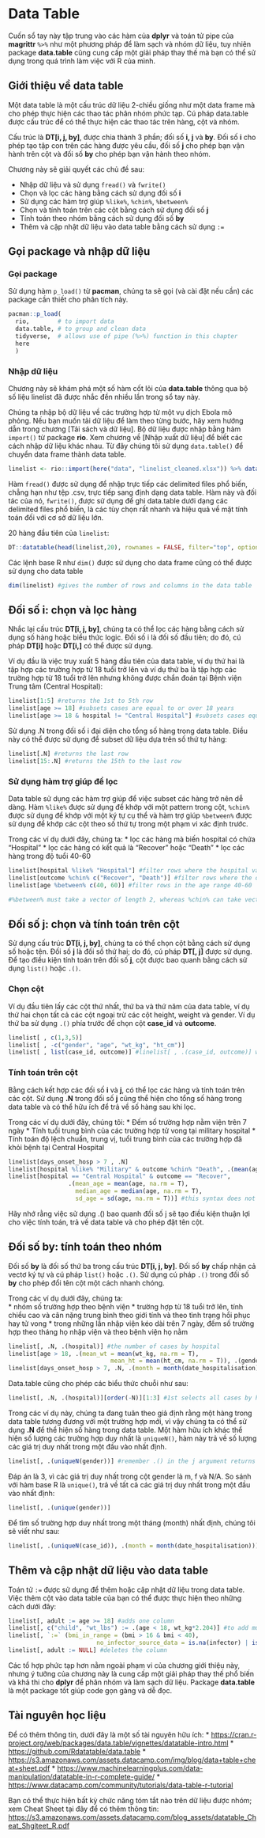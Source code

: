 # Data Table {#data-table}

Cuốn sổ tay này tập trung vào các hàm của **dplyr** và toán tử pipe của **magrittr** `%>%` như một phương pháp để làm sạch và nhóm dữ liệu, tuy nhiên package **data.table** cũng cung cấp một giải pháp thay thế mà bạn có thể sử dụng trong quá trình làm việc với R của mình.

<!-- ======================================================= -->

## Giới thiệu về data table

Một data table là một cấu trúc dữ liệu 2-chiều giống như một data frame mà cho phép thực hiện các thao tác phân nhóm phức tạp. Cú pháp data.table được cấu trúc để có thể thực hiện các thao tác trên hàng, cột và nhóm.

Cấu trúc là **DT[i, j, by]**, được chia thành 3 phần; đối số **i, j** và **by**. Đối số **i** cho phép tạo tập con trên các hàng được yêu cầu, đối số **j** cho phép bạn vận hành trên cột và đối số **by** cho phép bạn vận hành theo nhóm.

Chương này sẽ giải quyết các chủ đề sau:

-   Nhập dữ liệu và sử dụng `fread()` và `fwrite()`
-   Chọn và lọc các hàng bằng cách sử dụng đối số **i**
-   Sử dụng các hàm trợ giúp `%like%`, `%chin%`, `%between%`
-   Chọn và tính toán trên các cột bằng cách sử dụng đối số **j**
-   Tính toán theo nhóm bằng cách sử dụng đối số **by**
-   Thêm và cập nhật dữ liệu vào data table bằng cách sử dụng `:=`

<!-- ======================================================= -->

## Gọi package và nhập dữ liệu

### Gọi package {.unnumbered}

Sử dụng hàm `p_load()` từ **pacman**, chúng ta sẽ gọi (và cài đặt nếu cần) các package cần thiết cho phân tích này.

```r
pacman::p_load(
  rio,        # to import data
  data.table, # to group and clean data
  tidyverse,  # allows use of pipe (%>%) function in this chapter
  here 
  ) 
```

### Nhập dữ liệu {.unnumbered}

Chương này sẽ khám phá một số hàm cốt lõi của **data.table** thông qua bộ số liệu linelist đã được nhắc đền nhiều lần trong sổ tay này.

Chúng ta nhập bộ dữ liệu về các trường hợp từ một vụ dịch Ebola mô phỏng. Nếu bạn muốn tải dữ liệu để làm theo từng bước, hãy xem hướng dẫn trong chương [Tải sách và dữ liệu]. Bộ dữ liệu được nhập bằng hàm `import()` từ package **rio**. Xem chương về [Nhập xuất dữ liệu] để biết các cách nhập dữ liệu khác nhau. Từ đây chúng tôi sử dụng `data.table()` để chuyển data frame thành data table.

```r
linelist <- rio::import(here("data", "linelist_cleaned.xlsx")) %>% data.table()
```

Hàm `fread()` được sử dụng để nhập trực tiếp các delimited files phổ biến, chẳng hạn như tệp .csv, trực tiếp sang định dạng data table. Hàm này và đối tác của nó, `fwrite()`, được sử dụng để ghi data.table dưới dạng các delimited files phổ biến, là các tùy chọn rất nhanh và hiệu quả về mặt tính toán đối với cơ sở dữ liệu lớn.

20 hàng đầu tiên của `linelist`:

```r
DT::datatable(head(linelist,20), rownames = FALSE, filter="top", options = list(pageLength = 5, scrollX=T), class = 'white-space: nowrap' )
```

Các lệnh base R như `dim()` được sử dụng cho data frame cũng có thể được sử dụng cho data table

```r
dim(linelist) #gives the number of rows and columns in the data table
```

<!-- ======================================================= -->

## Đối số i: chọn và lọc hàng

Nhắc lại cấu trúc **DT[i, j, by]**, chúng ta có thể lọc các hàng bằng cách sử dụng số hàng hoặc biểu thức logic. Đối số i là đối số đầu tiên; do đó, cú pháp **DT[i]** hoặc **DT[i,]** có thể được sử dụng.

Ví dụ đầu là việc truy xuất 5 hàng đầu tiên của data table, ví dụ thứ hai là tập hợp các trường hợp từ 18 tuổi trở lên và ví dụ thứ ba là tập hợp các trường hợp từ 18 tuổi trở lên nhưng không được chẩn đoán tại Bệnh viện Trung tâm (Central Hospital):

```r
linelist[1:5] #returns the 1st to 5th row
linelist[age >= 18] #subsets cases are equal to or over 18 years
linelist[age >= 18 & hospital != "Central Hospital"] #subsets cases equal to or over 18 years old but not diagnosed at the Central Hospital

```

Sử dụng .N trong đối số i đại diện cho tổng số hàng trong data table. Điều này có thể được sử dụng để subset dữ liệu dựa trên số thứ tự hàng:

```r
linelist[.N] #returns the last row
linelist[15:.N] #returns the 15th to the last row
```

### Sử dụng hàm trợ giúp để lọc {.unnumbered}

Data table sử dụng các hàm trợ giúp để việc subset các hàng trở nên dễ dàng. Hàm `%like%` được sử dụng để khớp với một pattern trong cột, `%chin%` được sử dụng để khớp với một ký tự cụ thể và hàm trợ giúp `%between%` được sử dụng để khớp các cột theo số thứ tự trong một phạm vi xác định trước.

Trong các ví dụ dưới đây, chúng ta: \* lọc các hàng mà biến hospital có chứa "Hospital" \* lọc các hàng có kết quả là "Recover" hoặc "Death" \* lọc các hàng trong độ tuổi 40-60

```r
linelist[hospital %like% "Hospital"] #filter rows where the hospital variable contains “Hospital”
linelist[outcome %chin% c("Recover", "Death")] #filter rows where the outcome is “Recover” or “Death”
linelist[age %between% c(40, 60)] #filter rows in the age range 40-60

#%between% must take a vector of length 2, whereas %chin% can take vectors of length >= 1

```

## Đối số j: chọn và tính toán trên cột

Sử dụng cấu trúc **DT[i, j, by]**, chúng ta có thể chọn cột bằng cách sử dụng số hoặc tên. Đối số **j** là đối số thứ hai; do đó, cú pháp **DT[, j]** được sử dụng. Để tạo điều kiện tính toán trên đối số **j**, cột được bao quanh bằng cách sử dụng `list()` hoặc `.()`.

### Chọn cột {.unnumbered}

Ví dụ đầu tiên lấy các cột thứ nhất, thứ ba và thứ năm của data table, ví dụ thứ hai chọn tất cả các cột ngoại trừ các cột height, weight và gender. Ví dụ thứ ba sử dụng `.()` phía trước để chọn cột **case_id** và **outcome**.

```r
linelist[ , c(1,3,5)]
linelist[ , -c("gender", "age", "wt_kg", "ht_cm")]
linelist[ , list(case_id, outcome)] #linelist[ , .(case_id, outcome)] works just as well

```

### Tính toán trên cột {.unnumbered}

Bằng cách kết hợp các đối số **i** và **j**, có thể lọc các hàng và tính toán trên các cột. Sử dụng **.N** trong đối số **j** cũng thể hiện cho tổng số hàng trong data table và có thể hữu ích để trả về số hàng sau khi lọc.

Trong các ví dụ dưới đây, chúng tôi: \* Đếm số trường hợp nằm viện trên 7 ngày \* Tính tuổi trung bình của các trường hợp tử vong tại military hospital  \* Tính toán độ lệch chuẩn, trung vị, tuổi trung bình của các trường hợp đã khỏi bệnh tại Central Hospital

```r
linelist[days_onset_hosp > 7 , .N]
linelist[hospital %like% "Military" & outcome %chin% "Death", .(mean(age, na.rm = T))] #na.rm = T removes N/A values
linelist[hospital == "Central Hospital" & outcome == "Recover", 
                 .(mean_age = mean(age, na.rm = T),
                   median_age = median(age, na.rm = T),
                   sd_age = sd(age, na.rm = T))] #this syntax does not use the helper functions but works just as well

```

Hãy nhớ rằng việc sử dụng .() bao quanh đối số j sẽ tạo điều kiện thuận lợi cho việc tính toán, trả về data table và cho phép đặt tên cột.

## Đối số by: tính toán theo nhóm

Đối số **by** là đối số thứ ba trong cấu trúc **DT[i, j, by]**. Đối số **by** chấp nhận cả vectơ ký tự và cú pháp `list()` hoặc `.()`. Sử dụng cú pháp `.()` trong đối số **by** cho phép đổi tên cột một cách nhanh chóng.

Trong các ví dụ dưới đây, chúng ta:\
\* nhóm số trường hợp theo bệnh viện \* trường hợp từ 18 tuổi trở lên, tính chiều cao và cân nặng trung bình theo giới tính và theo tình trạng hồi phục hay tử vong \* trong những lần nhập viện kéo dài trên 7 ngày, đếm số trường hợp theo tháng họ nhập viện và theo bệnh viện họ nằm

```r
linelist[, .N, .(hospital)] #the number of cases by hospital
linelist[age > 18, .(mean_wt = mean(wt_kg, na.rm = T),
                             mean_ht = mean(ht_cm, na.rm = T)), .(gender, outcome)] #NAs represent the categories where the data is missing
linelist[days_onset_hosp > 7, .N, .(month = month(date_hospitalisation), hospital)]

```

Data.table cũng cho phép các biểu thức chuỗi như sau:

```r

linelist[, .N, .(hospital)][order(-N)][1:3] #1st selects all cases by hospital, 2nd orders the cases in descending order, 3rd subsets the 3 hospitals with the largest caseload


```

Trong các ví dụ này, chúng ta đang tuân theo giả định rằng một hàng trong data table tương đương với một trường hợp mới, vì vậy chúng ta có thể sử dụng **.N** để thể hiện số hàng trong data table. Một hàm hữu ích khác thể hiện số lượng các trường hợp duy nhất là `uniqueN()`, hàm này trả về số lượng các giá trị duy nhất trong một đầu vào nhất định.

```r

linelist[, .(uniqueN(gender))] #remember .() in the j argument returns a data table

```

Đáp án là 3, vì các giá trị duy nhất trong cột gender là m, f và N/A. So sánh với hàm base R là `unique()`, trả về tất cả các giá trị duy nhất trong một đầu vào nhất định:

```r

linelist[, .(unique(gender))]
```

Để tìm số trường hợp duy nhất trong một tháng (month) nhất định, chúng tôi sẽ viết như sau:

```r

linelist[, .(uniqueN(case_id)), .(month = month(date_hospitalisation))]

```

## Thêm và cập nhật dữ liệu vào data table

Toán tử `:=` được sử dụng để thêm hoặc cập nhật dữ liệu trong data table. Việc thêm cột vào data table của bạn có thể được thực hiện theo những cách dưới đây:

```r

linelist[, adult := age >= 18] #adds one column
linelist[, c("child", "wt_lbs") := .(age < 18, wt_kg*2.204)] #to add multiple columns requires c("") and list() or .() syntax
linelist[, `:=` (bmi_in_range = (bmi > 16 & bmi < 40),
                         no_infector_source_data = is.na(infector) | is.na(source))] #this method uses := as a functional operator `:=`
linelist[, adult := NULL] #deletes the column

```

Các tổ hợp phức tạp hơn nằm ngoài phạm vi của chương giới thiệu này, nhưng ý tưởng của chương này là cung cấp một giải pháp thay thế phổ biến và khả thi cho **dplyr** để phân nhóm và làm sạch dữ liệu. Package **data.table** là một package tốt giúp code gọn gàng và dễ đọc.

## Tài nguyên học liệu

Để có thêm thông tin, dưới đây là một số tài nguyên hữu ích: \* <https://cran.r-project.org/web/packages/data.table/vignettes/datatable-intro.html> \* <https://github.com/Rdatatable/data.table> \* <https://s3.amazonaws.com/assets.datacamp.com/img/blog/data+table+cheat+sheet.pdf> \* <https://www.machinelearningplus.com/data-manipulation/datatable-in-r-complete-guide/> \* <https://www.datacamp.com/community/tutorials/data-table-r-tutorial>

Bạn có thể thực hiện bất kỳ chức năng tóm tắt nào trên dữ liệu được nhóm; xem Cheat Sheet tại đây để có thêm thông tin: [https://s3.amazonaws.com/assets.datacamp.com/blog_assets/datatable_Cheat_Shgiteet_R.pdf](https://s3.amazonaws.com/assets.datacamp.com/blog_assets/datatable_Cheat_Sheet_R.pdf){.uri}
